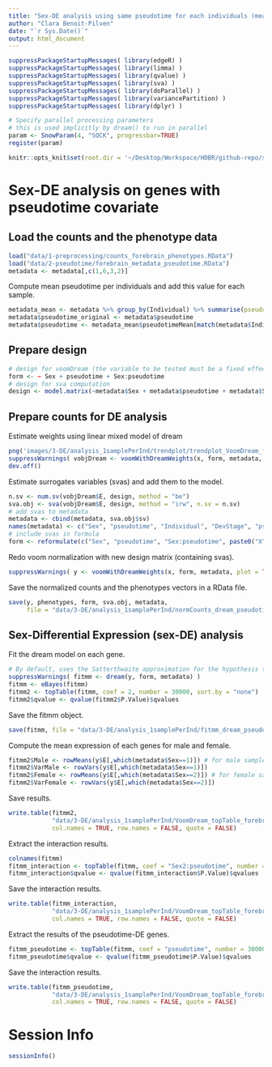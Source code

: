 ```yaml
---
title: "Sex-DE analysis using same pseudotime for each individuals (mean pseudotime) and no individual information in the model"
author: "Clara Benoit-Pilven"
date: "`r Sys.Date()`"
output: html_document
---
```


```r
suppressPackageStartupMessages( library(edgeR) )
suppressPackageStartupMessages( library(limma) )
suppressPackageStartupMessages( library(qvalue) )
suppressPackageStartupMessages( library(sva) )
suppressPackageStartupMessages( library(doParallel) )
suppressPackageStartupMessages( library(variancePartition) )
suppressPackageStartupMessages( library(dplyr) )
```

```r
# Specify parallel processing parameters
# this is used implicitly by dream() to run in parallel
param <- SnowParam(4, "SOCK", progressbar=TRUE)
register(param)
```

```r
knitr::opts_knit$set(root.dir = '~/Desktop/Workspace/HDBR/github-repo/sexDE_prenatal_brain/')
```

# Sex-DE analysis on genes with pseudotime covariate

## Load the counts and the phenotype data

```r
load("data/1-preprocessing/counts_forebrain_phenotypes.RData")
load("data/2-pseudotime/forebrain_metadata_pseudotime.RData")
metadata <- metadata[,c(1,6,3,2)]
```

Compute mean pseudotime per individuals and add this value for each sample.

```r
metadata_mean <- metadata %>% group_by(Individual) %>% summarise(pseudotimeMean = mean(pseudotime))
metadata$pseudotime_original <- metadata$pseudotime
metadata$pseudotime <- metadata_mean$pseudotimeMean[match(metadata$Individual, metadata_mean$Individual)]
```



## Prepare design

```r
# design for voomDream (the variable to be tested must be a fixed effect)
form <- ~ Sex + pseudotime + Sex:pseudotime
# design for sva computation
design <- model.matrix(~metadata$Sex + metadata$pseudotime + metadata$Sex:metadata$pseudotime)
```

## Prepare counts for DE analysis

Estimate weights using linear mixed model of dream

```r
png('images/3-DE/analysis_1samplePerInd/trendplot/trendplot_VoomDream_forebrain_pseudotimeMean_interaction.png')
suppressWarnings( vobjDream <- voomWithDreamWeights(x, form, metadata, plot = TRUE) )
dev.off()
```

Estimate surrogates variables (svas) and add them to the model.

```r
n.sv <- num.sv(vobjDream$E, design, method = "be")
sva.obj <- sva(vobjDream$E, design, method = "irw", n.sv = n.sv)
# add svas to metadata
metadata <- cbind(metadata, sva.obj$sv)
names(metadata) <- c("Sex", "pseudotime", "Individual", "DevStage", "pseudotime_original", paste0("X", 1:n.sv))
# include svas in formula
form <- reformulate(c("Sex", "pseudotime", "Sex:pseudotime", paste0("X", 1:n.sv)))
```

Redo voom normalization with new design matrix (containing svas).

```r
suppressWarnings( y <- voomWithDreamWeights(x, form, metadata, plot = TRUE) )
```

Save the normalized counts and the phenotypes vectors in a RData file.

```r
save(y, phenotypes, form, sva.obj, metadata,
     file = "data/3-DE/analysis_1samplePerInd/normCounts_dream_pseudotimeMean_sva_interaction_phenotypes.RData")
```


## Sex-Differential Expression (sex-DE) analysis

Fit the dream model on each gene.

```r
# By default, uses the Satterthwaite approximation for the hypothesis test
suppressWarnings( fitmm <- dream(y, form, metadata) )
fitmm <- eBayes(fitmm)
fitmm2 <- topTable(fitmm, coef = 2, number = 30000, sort.by = "none") 
fitmm2$qvalue <- qvalue(fitmm2$P.Value)$qvalues
```

Save the fitmm object.
```r
save(fitmm, file = "data/3-DE/analysis_1samplePerInd/fitmm_dream_pseudotimeMean_sva_interaction_phenotypes.RData")
```

Compute the mean expression of each genes for male and female.

```r
fitmm2$Male <- rowMeans(y$E[,which(metadata$Sex==1)]) # for male samples
fitmm2$VarMale <- rowVars(y$E[,which(metadata$Sex==1)])
fitmm2$Female <- rowMeans(y$E[,which(metadata$Sex==2)]) # for female samples
fitmm2$VarFemale <- rowVars(y$E[,which(metadata$Sex==2)])
```

Save results.

```r
write.table(fitmm2, 
            "data/3-DE/analysis_1samplePerInd/VoomDream_topTable_forebrain_pseudotimeMean_sva_interaction.txt", 
            col.names = TRUE, row.names = FALSE, quote = FALSE)
```

Extract the interaction results.

```r
colnames(fitmm)
fitmm_interaction <- topTable(fitmm, coef = "Sex2:pseudotime", number = 30000, sort.by = "none") 
fitmm_interaction$qvalue <- qvalue(fitmm_interaction$P.Value)$qvalues
```

Save the interaction results.

```r
write.table(fitmm_interaction, 
            "data/3-DE/analysis_1samplePerInd/VoomDream_topTable_forebrain_pseudotimeMean_sva_interaction_term.txt", 
            col.names = TRUE, row.names = FALSE, quote = FALSE)
```

Extract the results of the pseudotime-DE genes.

```r
fitmm_pseudotime <- topTable(fitmm, coef = "pseudotime", number = 30000, sort.by = "none") 
fitmm_pseudotime$qvalue <- qvalue(fitmm_pseudotime$P.Value)$qvalues
```

Save the interaction results.

```r
write.table(fitmm_pseudotime, 
            "data/3-DE/analysis_1samplePerInd/VoomDream_topTable_forebrain_pseudotimeMean_sva_interaction_pseudotime.txt", 
            col.names = TRUE, row.names = FALSE, quote = FALSE)
```

# Session Info

```r
sessionInfo()
```
